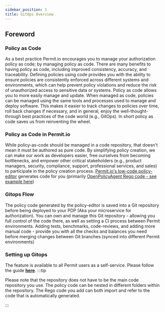 ```yaml
---
sidebar_position: 1
title: GitOps Overview
---
```


## Foreword

### Policy as Code

As a best practice Permit.io encourages you to manage your authorization policy as code; by managing policy as code.
There are many benefits to having policy as code, including improved consistency, accuracy, and traceability.
Defining policies using code provides you with the ability to ensure policies are consistently enforced across different systems and environments, which can help prevent policy violations and reduce the risk of unauthorized access to sensitive data or systems.
Policy as code allows you to more easily manage and update. When managed as code, policies can be managed using the same tools and processes used to manage and deploy software. This makes it easier to track changes to policies over time, roll back changes if necessary, and in general, enjoy the well-thought-through best practices of the code world (e.g., GitOps).
In short policy as code saves us from reinventing the wheel.

### Policy as Code in Permit.io

While policy-as-code should be managed in a code repository, that doesn't mean it must be authored as pure code.
By simplifying policy creation, we can make our work as developers easier, free ourselves from becoming bottlenecks, and empower other critical stakeholders (e.g., product managers, security, compliance, support, professional services, and sales) to participate in the policy creation process.
[Permit.io's low-code policy-editor](https://app.permit.io/policy-editor) generates code for you (primarily [OpenPolicyAgent Rego code - see example here](https://github.com/permitio/opal-example-policy-repo))

### Gitops Flow

The policy code generated by the policy-editor is saved into a Git repository before being deployed to your PDP (Aka your microservice for authorization).
You can own and manage this Git repository - allowing you full control of the code there, as well as setting a CI process between Permit environments.
Adding tests, benchmarks, code-reviews, and adding more manual code - provide you with all the checks and balances you need before merging changes between Git branches (synced into different Permit environments)

### Setting up Gitops

The feature is available to all Permit users as a self-service. Please follow the guide **[here](/integrations/gitops/github)**.
:::tip

Please note that the repository does not have to be the main code repository you use. The policy code can be nested in
different folders within the repository. The Rego code you add can both import and refer to the code that
is automatically generated.

:::

